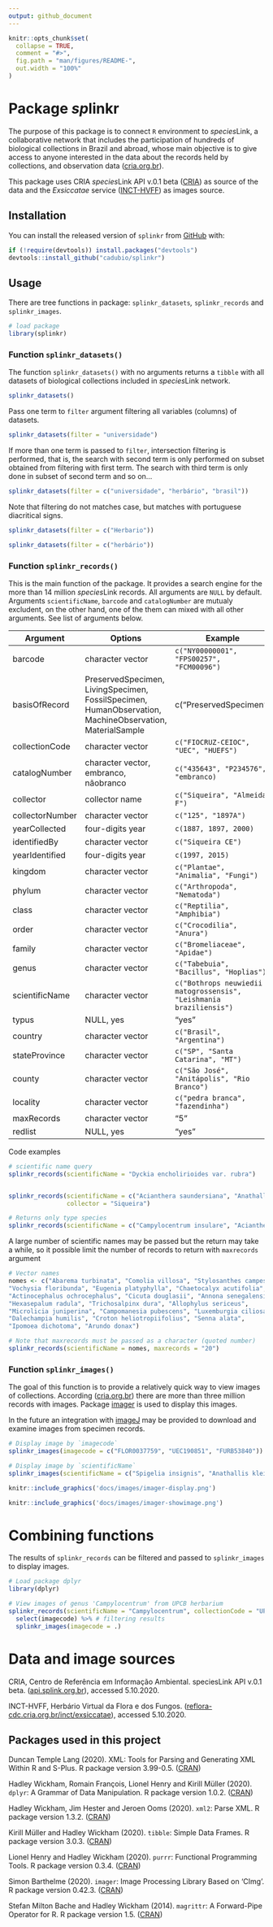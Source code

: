 ```yaml
---
output: github_document
---
```


<!-- README.md is generated from README.Rmd. Please edit that file -->

```r
knitr::opts_chunk$set(
  collapse = TRUE,
  comment = "#>",
  fig.path = "man/figures/README-",
  out.width = "100%"
)
```

# Package *sp*linkr

<!-- badges: start -->

<!-- badges: end -->

The purpose of this package is to connect `R` environment to *species*Link, a collaborative network that includes the participation of hundreds of biological collections in Brazil and abroad, whose main objective is to give access to anyone interested in the data about the records held by collections, and observation data ([cria.org.br](http://www.cria.org.br/projetos)).

This package uses CRIA *species*Link API v.0.1 beta ([CRIA](https://api.splink.org.br/help/)) as source of the data and the *Exsiccatae* service ([INCT-HVFF](http://reflora-cdc.cria.org.br/inct/exsiccatae)) as images source.

## Installation

You can install the released version of `splinkr` from [GitHub](https://github.org/cadubio/splinkr) with:

```r
if (!require(devtools)) install.packages("devtools")
devtools::install_github("cadubio/splinkr")
```

## Usage

There are tree functions in package: `splinkr_datasets`*,* `splinkr_records` and `splinkr_images`.

```r
# load package
library(splinkr)
```

### Function `splinkr_datasets()`

The function `splinkr_datasets()` with no arguments returns a `tibble` with all datasets of biological collections included in *species*Link network.

```r
splinkr_datasets()
```

Pass one term to `filter` argument filtering all variables (columns) of datasets.

```r
splinkr_datasets(filter = "universidade")
```

If more than one term is passed to `filter`, intersection filtering is performed, that is, the search with second term is only performed on subset obtained from filtering with first term. The search with third term is only done in subset of second term and so on...

```r
splinkr_datasets(filter = c("universidade", "herbário", "brasil"))
```

Note that filtering do not matches case, but matches with portuguese diacritical signs.

```r
splinkr_datasets(filter = c("Herbario"))
```

```r
splinkr_datasets(filter = c("herbário"))
```

### Function `splinkr_records()`

This is the main function of the package. It provides a search engine for the more than 14 million *species*Link records. All arguments are `NULL` by default. Arguments `scientificName`, `barcode` and `catalogNumber` are mutualy excludent, on the other hand, one of the them can mixed with all other arguments. See list of arguments below. 

| Argument | Options | Example |
| ---------|-------------------|----------------------------------------------|
| barcode  | character vector  | `c("NY00000001", "FPS00257", "FCM00096")` |
| basisOfRecord | PreservedSpecimen, LivingSpecimen, FossilSpecimen, HumanObservation, MachineObservation, MaterialSample | c("PreservedSpecimen") |
| collectionCode  |	character vector |	`c("FIOCRUZ-CEIOC", "UEC", "HUEFS")` |
| catalogNumber	| character vector, embranco, nãobranco | 	`c("435643", "P234576", "embranco)` |
| collector     |	collector name |	`c("Siqueira", "Almeida F")` |
| collectorNumber |	character vector	| `c("125", "1897A")` |
| yearCollected	| four-digits year	| `c(1887, 1897, 2000)`|
| identifiedBy |	character vector	| `c("Siqueira CE")`|
| yearIdentified | four-digits year |	`c(1997, 2015)`|
| kingdom	| character vector |	`c("Plantae", "Animalia", "Fungi")`|
| phylum  |	character vector	| `c("Arthropoda", "Nematoda")` |
| class	  | character vector	| `c("Reptilia", "Amphibia")`|
| order	  | character vector	| `c("Crocodilia", "Anura")` |
| family  |	character vector	| `c("Bromeliaceae", "Apidae")` |
| genus	  | character vector |	`c("Tabebuia", "Bacillus", "Hoplias")` |
| scientificName |	character vector |	`c("Bothrops neuwiedii matogrossensis", "Leishmania braziliensis")` |
| typus |	NULL, yes | "yes" |	
| country	| character vector |	`c("Brasil", "Argentina")` |
| stateProvince	| character vector |	`c("SP", "Santa Catarina", "MT")` |
| county |	character vector |	`c("São José", "Anitápolis", "Rio Branco")` |
| locality |	character vector	| `c("pedra branca", "fazendinha")` | 
| maxRecords |	character vector | "5" |	
| redlist |	NULL, yes | "yes"	|

<!-- | notes |	character vector	| `c("floresta ombrófila", "flores magentas")` | -->

Code examples

```r
# scientific name query 
splinkr_records(scientificName = "Dyckia encholirioides var. rubra")


splinkr_records(scientificName = c("Acianthera saundersiana", "Anathallis microphyta"),
                collector = "Siqueira")

# Returns only type species
splinkr_records(scientificName = c("Campylocentrum insulare", "Acianthera saundersiana"), collectionCode = "FLOR", typus = "yes")
```


A large number of scientific names may be passed but the return may take a while, so it possible limit the number of records to return with `maxrecords` argument

```r
# Vector names
nomes <- c("Abarema turbinata", "Comolia villosa", "Stylosanthes campestris", 
"Vochysia floribunda", "Eugenia platyphylla", "Chaetocalyx acutifolia", 
"Actinocephalus ochrocephalus", "Cicuta douglasii", "Annona senegalensis", 
"Hexasepalum radula", "Trichosalpinx dura", "Allophylus sericeus", 
"Microlicia juniperina", "Campomanesia pubescens", "Luxemburgia ciliosa", 
"Dalechampia humilis", "Croton heliotropiifolius", "Senna alata", 
"Ipomoea dichotoma", "Arundo donax")

# Note that maxrecords must be passed as a character (quoted number)
splinkr_records(scientificName = nomes, maxrecords = "20")
```


### Function `splinkr_images()`

The goal of this function is to provide a relatively quick way to view images of collections. According ([cria.org.br](http://www.cria.org.br/projetos)) there are more than three million records with images. Package [imager](https://CRAN.R-project.org/package=imager) is used to display this images. 

In the future an integration with [imageJ](https://imagej.nih.gov/) may be provided to download and examine images from specimen records.
```r
# Display image by `imagecode`
splinkr_images(imagecode = c("FLOR0037759", "UEC190851", "FURB53840"))

# Display image by `scientificName`
splinkr_images(scientificName = c("Spigelia insignis", "Anathallis kleinii"))
```

```r
knitr::include_graphics('docs/images/imager-display.png')
```

```r
knitr::include_graphics('docs/images/imager-showimage.png')
```


# Combining functions

The results of `splinkr_records` can be filtered and passed to `splinkr_images` to display images.
```r
# Load package dplyr
library(dplyr)

# View images of genus 'Campylocentrum' from UPCB herbarium
splinkr_records(scientificName = "Campylocentrum", collectionCode = "UPCB") %>% 
  select(imagecode) %>% # filtering results
  splinkr_images(imagecode = .)
```

# Data and image sources

CRIA, Centro de Referência em Informação Ambiental. speciesLink API v.0.1 beta. ([api.splink.org.br](https://api.splink.org.br/help)), accessed 5.10.2020.

INCT-HVFF, Herbário Virtual da Flora e dos Fungos. ([reflora-cdc.cria.org.br/inct/exsiccatae](http://reflora-cdc.cria.org.br/inct/exsiccatae)), accessed 5.10.2020.


## Packages used in this project

Duncan Temple Lang (2020). XML: Tools for Parsing and Generating XML Within R and S-Plus. R
  package version 3.99-0.5. ([CRAN](https://CRAN.R-project.org/package=XML))

Hadley Wickham, Romain François, Lionel Henry and Kirill Müller (2020). `dplyr`: A Grammar of Data
  Manipulation. R package version 1.0.2. ([CRAN](https://CRAN.R-project.org/package=dplyr))

Hadley Wickham, Jim Hester and Jeroen Ooms (2020). `xml2`: Parse XML. R package version 1.3.2. ([CRAN](https://CRAN.R-project.org/package=xml2))
  
Kirill Müller and Hadley Wickham (2020). `tibble`: Simple Data Frames. R package version
  3.0.3. ([CRAN](https://CRAN.R-project.org/package=tibble))
  
Lionel Henry and Hadley Wickham (2020). `purrr`: Functional Programming Tools. R package version
  0.3.4. ([CRAN](https://CRAN.R-project.org/package=purrr))
  
Simon Barthelme (2020). `imager`: Image Processing Library Based on 'CImg'. R package version
  0.42.3. ([CRAN](https://CRAN.R-project.org/package=imager))
  
Stefan Milton Bache and Hadley Wickham (2014). `magrittr`: A Forward-Pipe Operator for R. R
  package version 1.5. ([CRAN](https://CRAN.R-project.org/package=magrittr))


